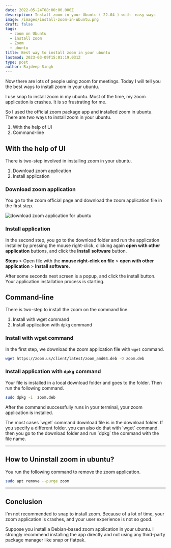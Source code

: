 ```yaml
---
date: 2022-05-24T08:00:00.000Z
description: Install zoom in your Ubuntu ( 22.04 ) with  easy ways
image: /images/install-zoom-in-ubuntu.png
draft: false
tags:
  - zoom on Ubuntu
  - install zoom
  - Zoom
  - ubuntu
title: Best way to install zoom in your ubuntu
lastmod: 2023-03-09T15:01:19.031Z
type: post
author: Rajdeep Singh
---
```


Now there are lots of people using zoom for meetings. Today I will tell you the best ways to install zoom in your ubuntu.

I use snap to install zoom in my ubuntu. Most of the time, my zoom application is crashes. It is so frustrating for me.

So I used the official zoom package app and installed zoom in ubuntu. There are two ways to install zoom in your ubuntu.

1. With the help of UI
2. Command-line

## With the help of UI

There is two-step involved in installing zoom in your ubuntu.

1. Download zoom application
2. Install application

### Download zoom application

You go to the zoom official page and download the zoom application file in the first step.

![download zoom application  for ubuntu](/images/zoomdownload.png "Download Zoom")

### Install application

In the second step, you go to the download folder and run the application installer by pressing the mouse right-click, clicking again **open with other application** buttons, and click the **Install software** button.

**Steps** > Open file with the **mouse right-click on file** > **open with other application** > **Install software.**

After some seconds next screen is a popup, and click the install button. Your application installation process is starting.

## Command-line

There is two-step to install the zoom on the command line.

1. Install with wget command
2. Install application with `dpkg` command

### Install with wget command

In the first step, we download the zoom application file with `wget` command.

```bash
wget https://zoom.us/client/latest/zoom_amd64.deb -O zoom.deb
```

### Install application with `dpkg` command

Your file is installed in a local download folder and goes to the folder. Then run the following command.

```bash
sudo dpkg -i  zoom.deb
```

After the command successfully runs in your terminal, your zoom application is installed.

<Alert color="green">
The most cases `wget` command download file is in the download folder. If you specify a different folder. you can also do that with `wget` command. then you go to the download folder and run `dpkg` the command with the file name. 
</Alert>

---

## How to Uninstall zoom in ubuntu?

You run the following command to remove the zoom application.

```bash
sudo apt remove --purge zoom
```

---

## Conclusion

I'm not recommended to snap to install zoom. Because of a lot of time, your zoom application is crashes, and your user experience is not so good.

Suppose you install a Debian-based zoom application in your ubuntu. I strongly recommend installing the app directly and not using any third-party package manager like snap or flatpak.
